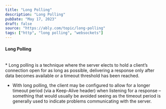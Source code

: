 ```yaml
---
title: "Long Polling"
description: "Long Polling"
pubDate: "May 17, 2023"
draft: false
source: "https://ably.com/topic/long-polling"
tags: ["http", "long polling", "websockets"]
---
```

#### Long Polling
<br/>
* Long polling is a technique where the server elects to hold a client’s connection open for as long as possible, delivering a response only after data becomes available or a timeout threshold has been reached.

* With long polling, the client may be configured to allow for a longer timeout period (via a Keep-Alive header) when listening for a response – something that would usually be avoided seeing as the timeout period is generally used to indicate problems communicating with the server.
